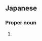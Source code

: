 ==Japanese==
{{ja-kanjitab|てる|あき}}

===Proper noun===
{{ja-pos|proper|てるあき}}

# {{given name|male|lang=ja|sort=てるあき}}